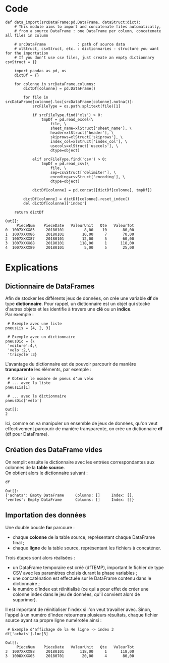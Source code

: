 = Code =
<source lang="python3">
def data_import(srcDataFrame:pd.DataFrame, dataStruct:dict):
    # This module aims to import and concatenate files automatically,
    # from a source DataFrame : one DataFrame per column, concatenate all files in column
    
    # srcDataFrame              : path of source data
    # xlStruct, csvStruct, etc. : dictionnaries - structure you want for the importation
    # If you don't use csv files, just create an empty dictionnary csvStruct = {}
        
    import pandas as pd, os
    dictDf = {}
    
    for colonne in srcDataFrame.columns:
        dictDf[colonne] = pd.DataFrame()
        
        for file in srcDataFrame[colonne].loc[srcDataFrame[colonne].notna()]:
            srcFileType = os.path.splitext(file)[1]
            
            if srcFileType.find('xls') > 0:
                tmpDf = pd.read_excel(\
                    file, \
                    sheet_name=xlStruct['sheet_name'], \
                    header=xlStruct['header'], \
                    skiprows=xlStruct['skiprows'], \
                    index_col=xlStruct['index_col'], \
                    usecols=xlStruct['usecols'], \
                    dtype=object)    
            
            elif srcFileType.find('csv') > 0:
                tmpDf = pd.read_csv(\
                    file, \
                    sep=csvStruct['delimiter'], \
                    encoding=csvStruct['encoding'], \
                    dtype=object)       
                            
            dictDf[colonne] = pd.concat([dictDf[colonne], tmpDf])
        
        dictDf[colonne] = dictDf[colonne].reset_index()
        del dictDf[colonne]['index']
        
    return dictDf
</source>

<source>
Out[]:
     PieceNum    PieceDate   ValeurUnit   Qte   ValeurTot
0  1007XXXX85     20180101         8,00    10       80,00
1  1007XXXX86     20180101        10,00     7       70,00
2  1007XXXX87     20180101        12,00     5       60,00
3  1007XXXX88     20180101       118,00     1      118,00
4  1007XXXX89     20180101         5,00     5       25,00
</source>

= Explications =

== Dictionnaire de DataFrames ==

Afin de stocker les différents jeux de données, on crée une variable '''df''' de type '''dictionnaire'''.
Pour rappel, un dictionnaire est un objet qui stocke d'autres objets et les identifie à travers une '''clé''' ou un '''indice'''. <br>
Par exemple :
<source lang="python3">
 # Exemple avec une liste
pneusLis = [4, 2, 3]

 # Exemple avec un dictionnaire
pneusDic = {\
 'voiture':4,\
 'velo':2,\
 'tricycle':3}
</source>

L'avantage du dictionnaire est de pouvoir parcourir de manière '''transparente''' les éléments, par exemple :
<source lang="python3">
 # Obtenir le nombre de pneus d'un vélo
 # ... avec la liste
pneusLis[1]
 
 # ... avec le dictionnaire
pneusDic['velo']
</source>
<source>
Out[]:
2
</source>

Ici, comme on va manipuler un ensemble de jeux de données, qu'on veut effectivement parcourir de manière transparente, on crée un dictionnaire '''df''' (df pour DataFrame). <br>

== Création des DataFrame vides ==

On remplit ensuite le dictionnaire avec les entrées correspondantes aux colonnes de la '''table source'''. <br>
On obtient alors le dictionnaire suivant :
<source lang="python3">
df
</source>
<source>
Out[]:
{'achats': Empty DataFrame     Columns: []     Index: [],
'ventes': Empty DataFrame      Columns: []     Index: []}
</source>

== Importation des données ==

Une double boucle '''for''' parcoure :
* chaque '''colonne''' de la table source, représentant chaque DataFrame final ;
* chaque '''ligne''' de la table source, représentant les fichiers à concaténer.

Trois étapes sont alors réalisées :
* un DataFrame temporaire est créé (dfTEMP), important le fichier de type CSV avec les paramètres choisis durant la phase variables ;
* une concaténation est effectuée sur le DataFrame contenu dans le dictionnaire ;
* le numéro d'index est réinitialisé (ce qui a pour effet de créer une colonne index dans le jeu de données, qu'il convient alors de supprimer).

Il est important de réinitialiser l'index si l'on veut travailler avec. Sinon, l'appel à un numéro d'index retournera plusieurs résultats, chaque fichier source ayant sa propre ligne numérotée ainsi :
<source lang="python3">
 # Exemple d'affichage de la 4e ligne -> index 3
df['achats'].loc[3]
</source>
<source>
Out[]:
     PieceNum    PieceDate   ValeurUnit   Qte   ValeurTot
3  1007XXXX88     20180101       118,00     1      118,00
3  1008XXXX05     20180701        20,00     4       80,00
</source>
